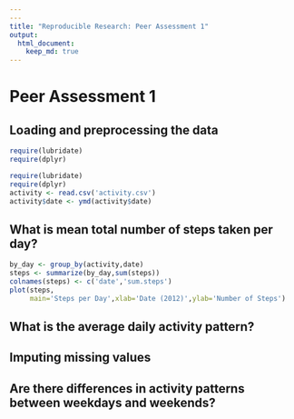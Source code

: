 ```yaml
---
---
title: "Reproducible Research: Peer Assessment 1"
output: 
  html_document:
    keep_md: true
---
```

# Peer Assessment 1

## Loading and preprocessing the data

```r
require(lubridate)
require(dplyr)
```
```r
require(lubridate)
require(dplyr)
activity <- read.csv('activity.csv')
activity$date <- ymd(activity$date)
```

## What is mean total number of steps taken per day?

```r
by_day <- group_by(activity,date)
steps <- summarize(by_day,sum(steps))
colnames(steps) <- c('date','sum.steps')
plot(steps,
     main='Steps per Day',xlab='Date (2012)',ylab='Number of Steps')
```

## What is the average daily activity pattern?



## Imputing missing values



## Are there differences in activity patterns between weekdays and weekends?

